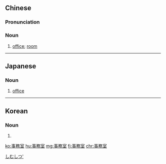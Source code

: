 {{also|事务室}}
==Chinese==
{{zh-forms|s=事务室|type=21}}

===Pronunciation===
{{zh-pron
|m=shìwù室
|c=si6 mou6 sat1
|mn=sū-bū-sek/qz:sīr-bū-sek
|cat=n
}}

===Noun===
{{zh-noun}}

# [[office]]; [[room]]

----

==Japanese==
{{ja-kanjitab|じ|む|しつ|yomi=on}}

===Noun===
{{ja-noun|じむしつ}}

# [[office]]

[[Category:ja:Rooms|しむしつ']]

----

==Korean==
{{ko-hanjatab}}

===Noun===
{{ko-noun|hj|hangeul=사무실}}

# {{hanja form of|사무실|[[office]]}}

[[ko:事務室]]
[[hu:事務室]]
[[mg:事務室]]
[[fj:事務室]]
[[chr:事務室]]